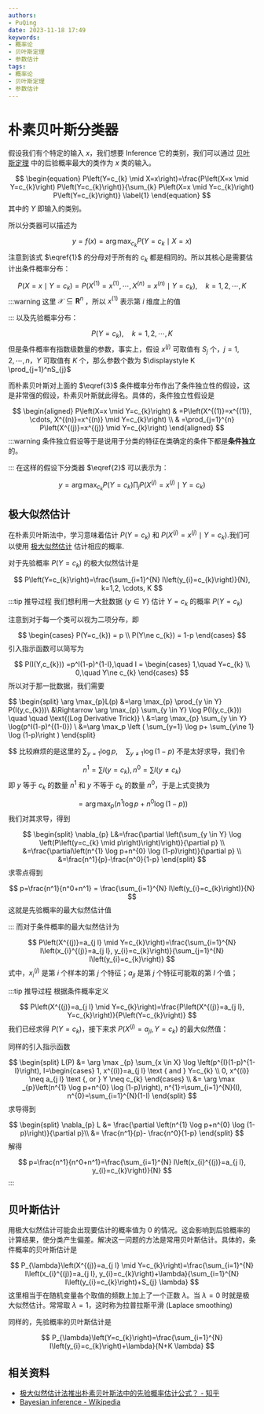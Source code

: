 ```yaml
---
authors:
- PuQing
date: 2023-11-18 17:49
keywords:
- 概率论
- 贝叶斯定理
- 参数估计
tags:
- 概率论
- 贝叶斯定理
- 参数估计
---
```

# 朴素贝叶斯分类器

假设我们有个特定的输入 $x$，我们想要 $\text{Inference}$ 它的类别，我们可以通过 [贝叶斯定理](./fc5a835a) 中的后验概率最大的类作为 $x$ 类的输入。

$$
\begin{equation}
P\left(Y=c_{k} \mid X=x\right)=\frac{P\left(X=x \mid Y=c_{k}\right) P\left(Y=c_{k}\right)}{\sum_{k} P\left(X=x \mid Y=c_{k}\right) P\left(Y=c_{k}\right)} \label{1}
\end{equation}
$$
其中的 $Y$ 即输入的类别。


<!--truncate-->
所以分类器可以描述为

$$
\begin{equation}
y = f(x)  = \arg \max_{c_{k}} P(Y=c_{k} \mid X=x ) \label{2}
\end{equation}
$$
注意到该式 $\eqref{1}$ 的分母对于所有的 $c_{k}$ 都是相同的。所以其核心是需要估计出条件概率分布：

$$
\begin{equation}
P\left(X=x \mid Y=c_{k}\right)=P\left(X^{(1)}=x^{(1)}, \cdots, X^{(n)}=x^{(n)} \mid Y=c_{k}\right), \quad k=1,2, \cdots, K \label{3}
\end{equation}
$$
:::warning
这里 $\mathcal{X} \subseteq \mathbf{R}^{n}$ ，所以 $x^{(1)}$ 表示第 $i$ 维度上的值

:::
以及先验概率分布：

$$
P\left(Y=c_{k}\right), \quad k=1,2, \cdots, K
$$
但是条件概率有指数级数量的参数，事实上，假设 $x^{(j)}$ 可取值有 $S_{j}$ 个，$j=1,2,\cdots,n$，$Y$ 可取值有 $K$ 个，那么参数个数为 $\displaystyle K \prod_{j=1}^nS_{j}$

而朴素贝叶斯对上面的 $\eqref{3}$ 条件概率分布作出了条件独立性的假设，这是非常强的假设，朴素贝叶斯就此得名。具体的，条件独立性假设是

$$
\begin{aligned}
P\left(X=x \mid Y=c_{k}\right) & =P\left(X^{(1)}=x^{(1)}, \cdots, X^{(n)}=x^{(n)} \mid Y=c_{k}\right) \\
& =\prod_{j=1}^{n} P\left(X^{(j)}=x^{(j)} \mid Y=c_{k}\right)
\end{aligned}
$$
:::warning
条件独立假设等于是说用于分类的特征在类确定的条件下都是**条件独立**的。

:::
在这样的假设下分类器 $\eqref{2}$ 可以表示为：

$$
y=\arg \max _{c_{k}} P\left(Y=c_{k}\right) \prod_{j} P\left(X^{(j)}=x^{(j)} \mid Y=c_{k}\right)
$$
## 极大似然估计

在朴素贝叶斯法中，学习意味着估计 $P(Y=c_{k})$ 和 $P\left(X^{(j)}=x^{(j)} \mid Y=c_{k}\right)$.我们可以使用 [极大似然估计](./967aee09) 估计相应的概率.

对于先验概率 $P(Y=c_{k})$ 的极大似然估计是

$$
P\left(Y=c_{k}\right)=\frac{\sum_{i=1}^{N} I\left(y_{i}=c_{k}\right)}{N}, k=1,2, \cdots, K
$$
:::tip 推导过程
我们想利用一大批数据 $\{y \in Y\}$ 估计 $Y=c_{k}$ 的概率 $P(Y=c_{k})$

注意到对于每一个类可以视为二项分布，即

$$
\begin{cases}
P(Y=c_{k}) = p \\
P(Y\ne c_{k}) = 1-p 
\end{cases}
$$
引入指示函数可以简写为

$$
P(I(Y,c_{k})) =p^I(1-p)^{1-I},\quad I = \begin{cases}
1,\quad Y=c_{k} \\
0,\quad Y\ne c_{k} 
\end{cases}
$$
所以对于那一批数据，我们需要

$$
\begin{split}
\arg \max_{p}L(p) &=\arg \max_{p} \prod_{y \in Y} P(I(y,c_{k}))\\
 &\Rightarrow \arg \max_{p} \sum_{y \in Y} \log P(I(y,c_{k})) \quad \quad \text{(Log Derivative Trick)} \\
 &=\arg \max_{p} \sum_{y \in Y} \log(p^I(1-p)^{(1-I)}) \\ 
 &=\arg \max_p \left ( \sum_{y=1} \log p+ \sum_{y\ne 1} \log (1-p)\right )
\end{split}

$$
比较麻烦的是这里的 $\sum_{y=1}\log p,\quad \sum_{y\ne 1} \log (1-p)$ 不是太好求导，我们令

$$
n^{1}=\sum I\left(y=c_{k}\right), n^{0}=\sum I\left(y \neq c_{k}\right)
$$
即 $y$ 等于 $c_{k}$ 的数量 $n^1$ 和 $y$ 不等于 $c_{k}$ 的数量 $n^0$，于是上式变换为

$$
=\arg \max _{p}\left(n^{1} \log p+n^{0} \log (1-p)\right)
$$
我们对其求导，得到

$$
\begin{split}
\nabla_{p} L&=\frac{\partial \left(\sum_{y \in Y} \log \left(P\left(y=c_{k} \mid p\right)\right)\right)}{\partial  p} \\
&=\frac{\partial\left(n^{1} \log p+n^{0} \log (1-p)\right)}{\partial p} \\
&=\frac{n^1}{p}-\frac{n^0}{1-p}
\end{split}
$$
求零点得到

$$
p=\frac{n^1}{n^0+n^1} = \frac{\sum_{i=1}^{N} I\left(y_{i}=c_{k}\right)}{N}
$$
这就是先验概率的最大似然估计值

:::
而对于条件概率的最大似然估计为

$$
P\left(X^{(j)}=a_{j l} \mid Y=c_{k}\right)=\frac{\sum_{i=1}^{N} I\left(x_{i}^{(j)}=a_{j l}, y_{i}=c_{k}\right)}{\sum_{j=1}^{N} I\left(y_{i}=c_{k}\right)}
$$
式中，$x_{i}^{(j)}$ 是第 $i$ 个样本的第 $j$ 个特征；$a_{jl}$ 是第 $j$ 个特征可能取的第 $l$ 个值；

:::tip 推导过程
根据条件概率定义

$$
P\left(X^{(j)}=a_{j l} \mid Y=c_{k}\right)=\frac{P\left(X^{(j)}=a_{j l}, Y=c_{k}\right)}{P\left(Y=c_{k}\right)}
$$
我们已经求得 $P(Y=c_{k})$，接下来求 $P\left(X^{(j)}=a_{j l}, Y=c_{k}\right)$ 的最大似然值：

同样的引入指示函数

$$
\begin{split}
L(P) &= \arg \max _{p} \sum_{x \in X} \log \left(p^{I}(1-p)^{1-I}\right), I=\begin{cases}
 1, x^{(i)}=a_{j l} \text { and } Y=c_{k} \\
0, x^{(i)} \neq a_{j l} \text {, or } Y \neq c_{k}
\end{cases} \\
&= \arg \max _{p}\left(n^{1} \log p+n^{0} \log (1-p)\right), n^{1}=\sum_{i=1}^{N}(I), n^{0}=\sum_{i=1}^{N}(1-I)
\end{split}
$$
求导得到

$$
\begin{split}
\nabla_{p} L &= \frac{\partial \left(n^{1} \log p+n^{0} \log (1-p)\right)}{\partial  p}\\
&= \frac{n^1}{p}- \frac{n^0}{1-p}
\end{split}
$$
解得

$$
p=\frac{n^1}{n^0+n^1}=\frac{\sum_{i=1}^{N} I\left(x_{i}^{(j)}=a_{j l}, y_{i}=c_{k}\right)}{N}
$$
:::
## 贝叶斯估计

用极大似然估计可能会出现要估计的概率值为 $0$ 的情况。这会影响到后验概率的计算结果，使分类产生偏差。解决这一问题的方法是常用贝叶斯估计。具体的，条件概率的贝叶斯估计是

$$
P_{\lambda}\left(X^{(j)}=a_{j l} \mid Y=c_{k}\right)=\frac{\sum_{i=1}^{N} I\left(x_{i}^{(j)}=a_{j l}, y_{i}=c_{k}\right)+\lambda}{\sum_{i=1}^{N} I\left(y_{i}=c_{k}\right)+S_{j} \lambda}
$$
这里相当于在随机变量各个取值的频数上加上了一个正数 $\lambda$。当 $\lambda=0$ 时就是极大似然估计。常常取 $\lambda=1$，这时称为拉普拉斯平滑 $(\text{Laplace smoothing})$

同样的，先验概率的贝叶斯估计是

$$
P_{\lambda}\left(Y=c_{k}\right)=\frac{\sum_{i=1}^{N} I\left(y_{i}=c_{k}\right)+\lambda}{N+K \lambda}
$$
## 相关资料

- [极大似然估计法推出朴素贝叶斯法中的先验概率估计公式？ - 知乎](https://www.zhihu.com/question/33959624)
- [Bayesian inference - Wikipedia](https://en.wikipedia.org/wiki/Bayesian_inference)
